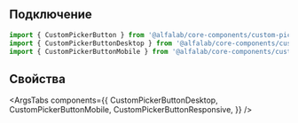 
## Подключение

```jsx
import { CustomPickerButton } from '@alfalab/core-components/custom-picker-button';
import { CustomPickerButtonDesktop } from '@alfalab/core-components/custom-picker-button/desktop';
import { CustomPickerButtonMobile } from '@alfalab/core-components/custom-picker-button/mobile';
```

## Свойства

<ArgsTabs
    components={{
        CustomPickerButtonDesktop,
        CustomPickerButtonMobile,
        CustomPickerButtonResponsive,
    }}
/>
